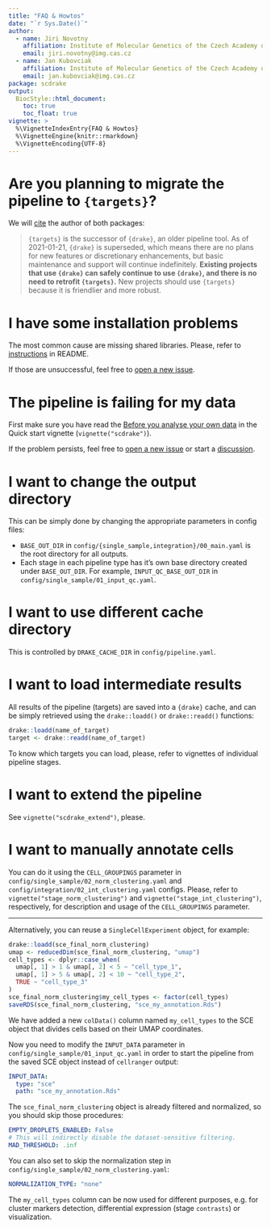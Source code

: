 ```yaml
---
title: "FAQ & Howtos"
date: "`r Sys.Date()`"
author:
  - name: Jiri Novotny
    affiliation: Institute of Molecular Genetics of the Czech Academy of Sciences
    email: jiri.novotny@img.cas.cz
  - name: Jan Kubovciak
    affiliation: Institute of Molecular Genetics of the Czech Academy of Sciences
    email: jan.kubovciak@img.cas.cz
package: scdrake
output:
  BiocStyle::html_document:
    toc: true
    toc_float: true
vignette: >
  %\VignetteIndexEntry{FAQ & Howtos}
  %\VignetteEngine{knitr::rmarkdown}
  %\VignetteEncoding{UTF-8}  
---
```


# Are you planning to migrate the pipeline to `{targets}`?

We will [cite](https://books.ropensci.org/targets/drake.html) the author of both packages:

> `{targets}` is the successor of `{drake}`, an older pipeline tool. As of 2021-01-21, `{drake}` is superseded,
which means there are no plans for new features or discretionary enhancements, but basic maintenance and support will
continue indefinitely. **Existing projects that use `{drake}` can safely continue to use `{drake}`, and there is no need to
retrofit `{targets}`.** New projects should use `{targets}` because it is friendlier and more robust.

# I have some installation problems

The most common cause are missing shared libraries. Please, refer to
[instructions](../index.html#installation-failed) in README.

If those are unsuccessful, feel free to [open a new issue](https://github.com/bioinfocz/scdrake/issues).

# The pipeline is failing for my data

First make sure you have read the [Before you analyse your own data](scdrake.html#before-you-analyse-your-own-data) in the
Quick start vignette (`vignette("scdrake")`).

If the problem persists, feel free to [open a new issue](https://github.com/bioinfocz/scdrake/issues) or start a
[discussion](https://github.com/bioinfocz/scdrake/discussions).

# I want to change the output directory

This can be simply done by changing the appropriate parameters in config files:

- `BASE_OUT_DIR` in `config/{single_sample,integration}/00_main.yaml` is the root directory for all outputs.
- Each stage in each pipeline type has it's own base directory created under `BASE_OUT_DIR`.
  For example, `INPUT_QC_BASE_OUT_DIR` in `config/single_sample/01_input_qc.yaml`.

# I want to use different cache directory

This is controlled by `DRAKE_CACHE_DIR` in `config/pipeline.yaml`.

# I want to load intermediate results

All results of the pipeline (targets) are saved into a `{drake}` cache, and can be simply retrieved using
the `drake::loadd()` or `drake::readd()` functions:

```r
drake::loadd(name_of_target)
target <- drake::readd(name_of_target)
```

To know which targets you can load, please, refer to vignettes of individual pipeline stages.

# I want to extend the pipeline

See `vignette("scdrake_extend")`, please.

# I want to manually annotate cells

You can do it using the `CELL_GROUPINGS` parameter in `config/single_sample/02_norm_clustering.yaml` and
`config/integration/02_int_clustering.yaml` configs. Please, refer to `vignette("stage_norm_clustering")` and
`vignette("stage_int_clustering")`, respectively, for description and usage of the `CELL_GROUPINGS` parameter.

***

Alternatively, you can reuse a `SingleCellExperiment` object, for example:

```r
drake::loadd(sce_final_norm_clustering)
umap <- reducedDim(sce_final_norm_clustering, "umap")
cell_types <- dplyr::case_when(
  umap[, 1] > 1 & umap[, 2] < 5 ~ "cell_type_1",
  umap[, 1] > 5 & umap[, 2] < 10 ~ "cell_type_2",
  TRUE ~ "cell_type_3"
)
sce_final_norm_clustering$my_cell_types <- factor(cell_types)
saveRDS(sce_final_norm_clustering, "sce_my_annotation.Rds")
```

We have added a new `colData()` column named `my_cell_types` to the SCE object that divides cells based on their
UMAP coordinates.

Now you need to modify the `INPUT_DATA` parameter in `config/single_sample/01_input_qc.yaml` in order to start the
pipeline from the saved SCE object instead of `cellranger` output:

```yaml
INPUT_DATA:
  type: "sce"
  path: "sce_my_annotation.Rds"
```

The `sce_final_norm_clustering` object is already filtered and normalized, so you should skip those procedures:

```yaml
EMPTY_DROPLETS_ENABLED: False
# This will indirectly disable the dataset-sensitive filtering.
MAD_THRESHOLD: .inf
```

You can also set to skip the normalization step in `config/single_sample/02_norm_clustering.yaml`:

```yaml
NORMALIZATION_TYPE: "none"
```

The `my_cell_types` column can be now used for different purposes, e.g. for cluster markers detection, differential
expression (stage `contrasts`) or visualization.
